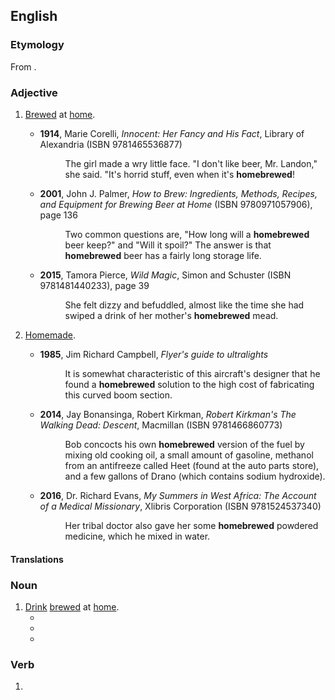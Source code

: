 ==English==

===Etymology===
From {{compound|en|home|brewed}}.

===Adjective===
{{en-adj|-}}

# {{lb|en|of a beverage}} [[brew|Brewed]] at [[home]].
#* '''1914''', Marie Corelli, ''Innocent: Her Fancy and His Fact'', Library of Alexandria (ISBN 9781465536877)
#*: The girl made a wry little face. "I don't like beer, Mr. Landon," she said. "It's horrid stuff, even when it's '''homebrewed'''!
#* '''2001''', John J. Palmer, ''How to Brew: Ingredients, Methods, Recipes, and Equipment for Brewing Beer at Home'' (ISBN 9780971057906), page 136
#*: Two common questions are, "How long will a '''homebrewed''' beer keep?" and "Will it spoil?" The answer is that '''homebrewed''' beer has a fairly long storage life.
#* '''2015''', Tamora Pierce, ''Wild Magic'', Simon and Schuster (ISBN 9781481440233), page 39
#*: She felt dizzy and befuddled, almost like the time she had swiped a drink of her mother's '''homebrewed''' mead.
# {{lb|en|by extension}} [[homemade|Homemade]].
#* '''1985''', Jim Richard Campbell, ''Flyer's guide to ultralights''
#*: It is somewhat characteristic of this aircraft's designer that he found a '''homebrewed''' solution to the high cost of fabricating this curved boom section.
#* '''2014''', Jay Bonansinga, Robert Kirkman, ''Robert Kirkman's The Walking Dead: Descent'', Macmillan (ISBN 9781466860773)
#*: Bob concocts his own '''homebrewed''' version of the fuel by mixing old cooking oil, a small amount of gasoline, methanol from an antifreeze called Heet (found at the auto parts store), and a few gallons of Drano (which contains sodium hydroxide).
#* '''2016''', Dr. Richard Evans, ''My Summers in West Africa: The Account of a Medical Missionary'', Xlibris Corporation (ISBN 9781524537340)
#*: Her tribal doctor also gave her some '''homebrewed''' powdered medicine, which he mixed in water.

====Translations====
{{trans-top|brewed at home}}
{{trans-mid}}
{{trans-bottom}}

{{trans-see|homemade}}

===Noun===
{{en-noun|-}}

# [[drink|Drink]] [[brewed]] at [[home]]. {{rfv-sense|lang=en}}
#* {{quote-book|year=1888 |title=Fifty Years of a Showman's Life, Or, The Life and Travels of Van Hare |author=G. Van Hare  |page= |ISBN= |passage=They soon made friends again over a pipe and some '''homebrewed'''. }}
#* {{quote-book|year=1936 |title=Fiction Parade and Golden Book Magazine - Volume 3  |author=Francis Rufus Bellamy  |page=113 |ISBN= |passage=And they shook hands on it there and then, and Mr. Lang called for a girl to bring out some '''homebrewed''' from the cellar to make a bargain of it. }}
#* {{quote-book|year=2003|title=Just in Time  |author=Judith Lansdowne  |page=131 |ISBN=0821774212 |passage=Because you actually came inside and sat down and are drinking '''homebrewed''' with a smile on your face. Because you brought your hound in with you and he's drinking '''homebrewed''' as well. }}

===Verb===
{{head|en|verb form}}

# {{en-past of|homebrew}}